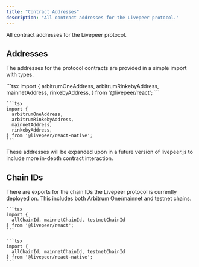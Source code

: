 ```yaml
---
title: "Contract Addresses"
description: "All contract addresses for the Livepeer protocol."
---
```


All contract addresses for the Livepeer protocol.

## Addresses

The addresses for the protocol contracts are provided in a simple import with types.

<Tabs>
  <Tab title="React">
    ```tsx 
    import {
      arbitrumOneAddress,
      arbitrumRinkebyAddress,
      mainnetAddress,
      rinkebyAddress,
    } from '@livepeer/react';
    ```

  </Tab>
   <Tab title="React Native">

    ```tsx
    import {
      arbitrumOneAddress,
      arbitrumRinkebyAddress,
      mainnetAddress,
      rinkebyAddress,
    } from '@livepeer/react-native';
    ```

  </Tab>
</Tabs>

These addresses will be expanded upon in a future version of livepeer.js to include more in-depth contract
interaction.

## Chain IDs

There are exports for the chain IDs the Livepeer protocol is currently deployed on. This includes both
Arbitrum One/mainnet and testnet chains.

<Tabs>
    <Tab title="React">

    ```tsx
    import {
      allChainId, mainnetChainId, testnetChainId
    } from '@livepeer/react';
    ```

  </Tab>
   <Tab title="React Native">

    ```tsx
    import {
      allChainId, mainnetChainId, testnetChainId
    } from '@livepeer/react-native';
    ```

  </Tab>
</Tabs>
